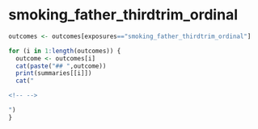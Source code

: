 
# smoking_father_thirdtrim_ordinal
```r
outcomes <- outcomes[exposures=="smoking_father_thirdtrim_ordinal"]

for (i in 1:length(outcomes)) {
  outcome <- outcomes[i]
  cat(paste("## ",outcome))
  print(summaries[[i]])
  cat("

<!-- -->

")
}

```


